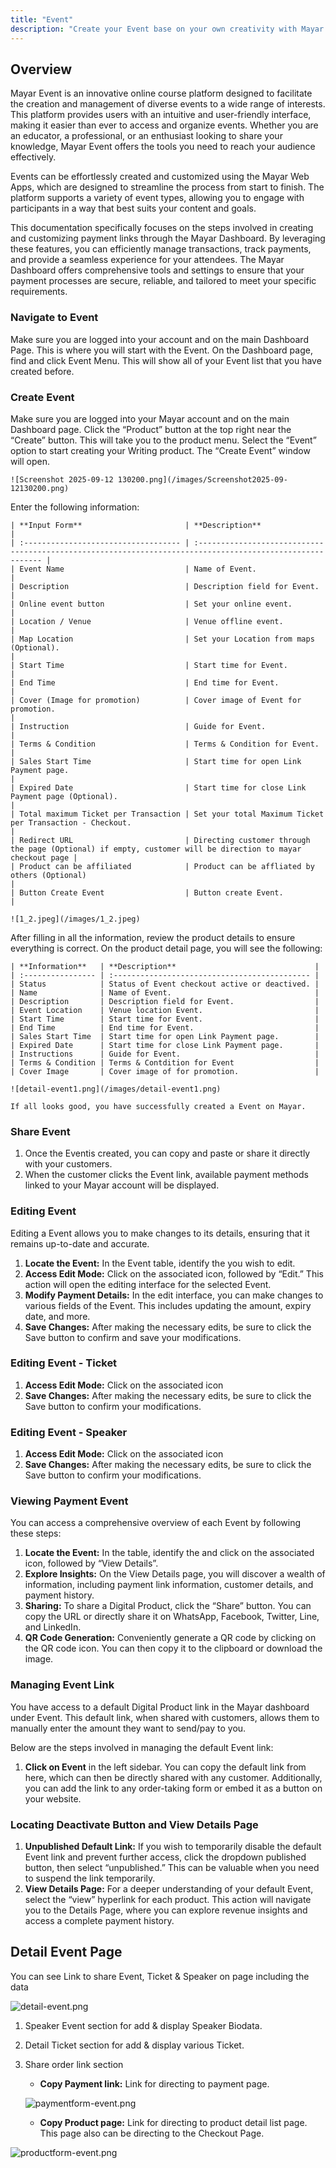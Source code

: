 ```yaml
---
title: "Event"
description: "Create your Event base on your own creativity with Mayar!"
---
```


## Overview

Mayar Event is an innovative online course platform designed to facilitate the creation and management of diverse events to a wide range of interests. This platform provides users with an intuitive and user-friendly interface, making it easier than ever to access and organize events. Whether you are an educator, a professional, or an enthusiast looking to share your knowledge, Mayar Event offers the tools you need to reach your audience effectively.

Events can be effortlessly created and customized using the Mayar Web Apps, which are designed to streamline the process from start to finish. The platform supports a variety of event types, allowing you to engage with participants in a way that best suits your content and goals.

This documentation specifically focuses on the steps involved in creating and customizing payment links through the Mayar Dashboard. By leveraging these features, you can efficiently manage transactions, track payments, and provide a seamless experience for your attendees. The Mayar Dashboard offers comprehensive tools and settings to ensure that your payment processes are secure, reliable, and tailored to meet your specific requirements.

### Navigate to Event

<Steps>
  <Step title="Log in to your Mayar Dashboard">
    Make sure you are logged into your account and on the main Dashboard Page. This is where you will start with the Event.
  </Step>
  <Step title="    From the Sidebar menu, click on Event">
    On the Dashboard page, find and click Event Menu. This will show all of your Event list that you have created before.
  </Step>
</Steps>

### Create Event

<Steps>
  <Step title="Go to Dashboard">
    Make sure you are logged into your Mayar account and on the main Dashboard page.
  </Step>
  <Step title="Access the Product Menu">
    Click the “Product” button at the top right near the “Create” button. This will take you to the product menu.
  </Step>
  <Step title="Choose Product Type">
    Select the “Event” option to start creating your Writing product. The “Create Event” window will open.

    ![Screenshot 2025-09-12 130200.png](/images/Screenshot2025-09-12130200.png)
  </Step>
  <Step title="Fill in Product Details">
    Enter the following information:

    | **Input Form**                       | **Description**                                                                                            |
    | :----------------------------------- | :--------------------------------------------------------------------------------------------------------- |
    | Event Name                           | Name of Event.                                                                                             |
    | Description                          | Description field for Event.                                                                               |
    | Online event button                  | Set your online event.                                                                                     |
    | Location / Venue                     | Venue offline event.                                                                                       |
    | Map Location                         | Set your Location from maps (Optional).                                                                    |
    | Start Time                           | Start time for Event.                                                                                      |
    | End Time                             | End time for Event.                                                                                        |
    | Cover (Image for promotion)          | Cover image of Event for promotion.                                                                        |
    | Instruction                          | Guide for Event.                                                                                           |
    | Terms & Condition                    | Terms & Condition for Event.                                                                               |
    | Sales Start Time                     | Start time for open Link Payment page.                                                                     |
    | Expired Date                         | Start time for close Link Payment page (Optional).                                                         |
    | Total maximum Ticket per Transaction | Set your total Maximum Ticket per Transaction - Checkout.                                                  |
    | Redirect URL                         | Directing customer through the page (Optional) if empty, customer will be direction to mayar checkout page |
    | Product can be affiliated            | Product can be affliated by others (Optional)                                                              |
    | Button Create Event                  | Button create Event.                                                                                       |

    ![1_2.jpeg](/images/1_2.jpeg)
  </Step>
  <Step title="Review and Finish">
    After filling in all the information, review the product details to ensure everything is correct. On the product detail page, you will see the following:

    | **Information**   | **Description**                               |
    | :---------------- | :-------------------------------------------- |
    | Status            | Status of Event checkout active or deactived. |
    | Name              | Name of Event.                                |
    | Description       | Description field for Event.                  |
    | Event Location    | Venue location Event.                         |
    | Start Time        | Start time for Event.                         |
    | End Time          | End time for Event.                           |
    | Sales Start Time  | Start time for open Link Payment page.        |
    | Expired Date      | Start time for close Link Payment page.       |
    | Instructions      | Guide for Event.                              |
    | Terms & Condition | Terms & Contdition for Event                  |
    | Cover Image       | Cover image of for promotion.                 |

    ![detail-event1.png](/images/detail-event1.png)

    If all looks good, you have successfully created a Event on Mayar.
  </Step>
</Steps>

### Share Event

1. Once the Eventis created, you can copy and paste or share it directly with your customers.
2. When the customer clicks the Event link, available payment methods linked to your Mayar account will be displayed.

### Editing Event

Editing a Event allows you to make changes to its details, ensuring that it remains up-to-date and accurate.

1. **Locate the Event:** In the Event table, identify the you wish to edit.
2. **Access Edit Mode:** Click on the associated icon, followed by “Edit.” This action will open the editing interface for the selected Event.
3. **Modify Payment Details:** In the edit interface, you can make changes to various fields of the Event. This includes updating the amount, expiry date, and more.
4. **Save Changes:** After making the necessary edits, be sure to click the Save button to confirm and save your modifications.

### Editing Event - Ticket

1. **Access Edit Mode:** Click on the associated icon
2. **Save Changes:** After making the necessary edits, be sure to click the Save button to confirm your modifications.

### Editing Event - Speaker

1. **Access Edit Mode:** Click on the associated icon
2. **Save Changes:** After making the necessary edits, be sure to click the Save button to confirm your modifications.

### Viewing Payment Event

You can access a comprehensive overview of each Event by following these steps:

1. **Locate the Event:** In the table, identify the and click on the associated icon, followed by “View Details”.
2. **Explore Insights:** On the View Details page, you will discover a wealth of information, including payment link information, customer details, and payment history.
3. **Sharing:** To share a Digital Product, click the “Share” button. You can copy the URL or directly share it on WhatsApp, Facebook, Twitter, Line, and LinkedIn.
4. **QR Code Generation:** Conveniently generate a QR code by clicking on the QR code icon. You can then copy it to the clipboard or download the image.

### Managing Event Link

You have access to a default Digital Product link in the Mayar dashboard under Event. This default link, when shared with customers, allows them to manually enter the amount they want to send/pay to you.

Below are the steps involved in managing the default Event link:

1. **Click on Event** in the left sidebar. You can copy the default link from here, which can then be directly shared with any customer. Additionally, you can add the link to any order-taking form or embed it as a button on your website.

### Locating Deactivate Button and View Details Page

1. **Unpublished Default Link:** If you wish to temporarily disable the default Event link and prevent further access, click the dropdown published button, then select “unpublished.” This can be valuable when you need to suspend the link temporarily.
2. **View Details Page:** For a deeper understanding of your default Event, select the “view” hyperlink for each product. This action will navigate you to the Details Page, where you can explore revenue insights and access a complete payment history.

## Detail Event Page

You can see Link to share Event, Ticket & Speaker on page including the data

![detail-event.png](/images/detail-event.png)

1. Speaker Event section for add & display Speaker Biodata.
2. Detail Ticket section for add & display various Ticket.
3. Share order link section
   - **Copy Payment link:** Link for directing to payment page.

   ![paymentform-event.png](/images/paymentform-event.png)
   - **Copy Product page:** Link for directing to product detail list page. This page also can be directing to the Checkout Page.

![productform-event.png](/images/productform-event.png)